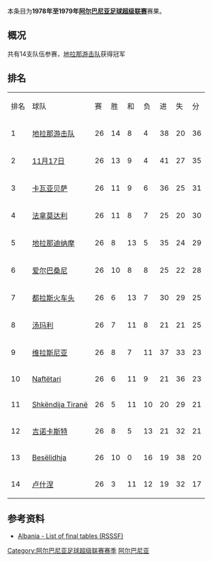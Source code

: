 {{Infobox football league season
| competition                = [[阿尔巴尼亚足球超级联赛|阿尔巴尼亚足球超级联赛]]
| season                     = 1978年–1979年
| winners                    = [[地拉那游击队足球俱乐部|地拉那游击队]]
| prevseason                 = [[1977年至1978年阿尔巴尼亚足球超级联赛|1977–78年]]
| nextseason                 = [[1979年至1980年阿尔巴尼亚足球超级联赛|1978–80年]]
}}
本条目为'''1978年至1979年[[阿尔巴尼亚足球超级联赛|阿尔巴尼亚足球超级联赛]]'''赛果。

==概况==
共有14支队伍参赛，[[地拉那游击队足球俱乐部|地拉那游击队]]获得冠军

==排名==
{| class="wikitable" style="text-align: center;"
|排名||球队||赛||胜||和||负||进||失||分
|-
|1||[[地拉那游击队足球俱乐部|地拉那游击队]]||26||14||8||4||38||20||36
|-
|2||[[地拉那足球俱乐部|11月17日]]||26||13||9||4||41||27||35
|-
|3||[[卡瓦亚贝萨体育俱乐部|卡瓦亚贝萨]]||26||11||9||6||36||25||31
|-
|4||[[法拿莫达利体育俱乐部|法拿莫达利]]||26||11||8||7||25||20||30
|-
|5||[[地拉那迪纳摩|地拉那迪纳摩]]||26||8||13||5||35||24||29
|-
|6||[[爱尔巴桑尼足球俱乐部|爱尔巴桑尼]]||26||10||8||8||25||22||28
|-
|7||[[图达都拉斯体育俱乐部|都拉斯火车头]]||26||6||13||7||30||29||25
|-
|8||[[湯瑪利足球會|汤玛利]]||26||7||11||8||21||21||25
|-
|9||[[维拉斯尼亚足球俱乐部|维拉斯尼亚]]||26||8||7||11||37||33||23
|-
|10||[[Naftëtari|Naftëtari]]||26||6||11||9||21||36||23
|-
|11||[[Shkëndija_Tiranë|Shkëndija Tiranë]]||26||5||11||10||20||29||21
|-
|12||[[吉诺卡斯特足球俱乐部|吉诺卡斯特]]||26||8||5||13||21||32||21
|-
|13||[[Besëlidhja|Besëlidhja]]||26||10||0||16||19||38||20
|-
|14||[[卢什涅足球俱乐部|卢什涅]]||26||3||11||12||19||32||17
|}

==参考资料==
*[http://www.giovanniarmillotta.it/albania/calcio/alba79.html Albania - List of final tables (RSSSF)]{{WebCite|url=https://www.webcitation.org/6Ab5FCImx?url=http://www.giovanniarmillotta.it/albania/calcio/alba79.html |date=20120911113313 |dateformat=iso }}

{{Albanian Superliga Seasons}}
{{1978–79 in European Football (UEFA)}}

{{DEFAULTSORT:1978-79 Albanian Superliga}}
[[Category:阿尔巴尼亚足球超级联赛赛季|Category:阿尔巴尼亚足球超级联赛赛季]]
[[Category:1978年至1979年本土足球联赛|阿尔巴尼亚]]